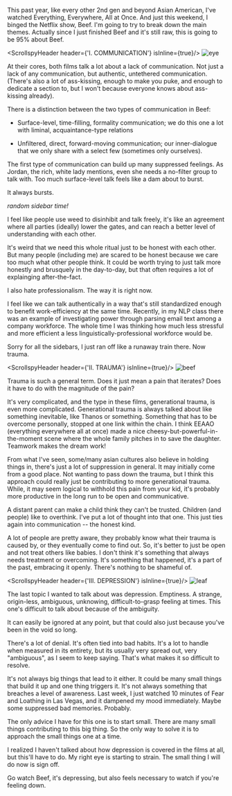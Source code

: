 
  This past year, like every other 2nd gen and beyond Asian American,
I've watched Everything, Everywhere, All at Once. And just this weekend, I binged the Netflix show,
Beef. I'm going to try to break down the main themes.
Actually since I just finished Beef and it's still raw, this is going to be 95% about Beef.

<ScrollspyHeader header={'I. COMMUNICATION'} isInline={true}/>
<img
  className='inline w-[60px]'
  src='/img/writing/beef_everywhere/eye.png'
  alt='eye'
  />

  At their cores, both films talk a lot about a lack of communication. Not just a lack of any communication,
but authentic, untethered communication.
(There's also a lot of ass-kissing, enough to make you puke, and enough to dedicate a section to, but I won't because
everyone knows about ass-kissing already).

  There is a distinction between the two types of communication in Beef:

- Surface-level, time-filling, formality communication; we do this one a lot with liminal, acquaintance-type relations

- Unfiltered, direct, forward-moving communication; our inner-dialogue that we only share with a select few (sometimes only ourselves).


The first type of communication can build up many suppressed feelings. As Jordan, the rich, white lady mentions,
even she needs a no-filter group to talk with.
Too much surface-level talk feels like a dam about to burst.


It always bursts.

*random sidebar time!*

I feel like people use weed to disinhibit and talk freely, it's like an agreement where all parties (ideally) lower the gates,
and can reach a better level of understanding with each other.


It's weird that we need this whole ritual just to be honest with each other. But many people (including me) are scared to be honest because we care too much what other people think.
It could be worth trying to just talk more honestly and brusquely in the day-to-day, but that often requires a lot of explainging after-the-fact.


I also hate professionalism. The way it is right now.


I feel like we can talk authentically in a way that's still standardized enough to benefit work-efficiency at the same time.
Recently, in my NLP class there was an example of investigating power through parsing email text among a company workforce.
The whole time I was thinking how much less stressful and more efficient a less linguistically-professional workforce would be.


Sorry for all the sidebars, I just ran off like a runaway train there. Now trauma.

<ScrollspyHeader header={'II. TRAUMA'} isInline={true}/>
<img
  className='inline w-[60px]'
  src='/img/writing/beef_everywhere/beef.png'
  alt='beef'
  />

Trauma is such a general term. Does it just mean a pain that iterates? Does it have to do with the magnitude of the pain?


It's very complicated, and the type in these films, generational trauma, is even more complicated.
Generational trauma is always talked about like something inevitable, like Thanos or something.
Something that has to be overcome personally, stopped at one link within the chain.
I think EEAAO (everything everywhere all at once) made a nice cheesy-but-powerful-in-the-moment scene where the whole family pitches in to save the daughter.
Teamwork makes the dream work!


From what I've seen, some/many asian cultures also believe in holding things in, there's just a lot of suppression in general.
It may initially come from a good place. Not wanting to pass down the trauma, but I think this approach could really just be contributing to more generational trauma.
While, it may seem logical to withhold this pain from your kid, it's probably more productive in the long run to be open and communicative.


A distant parent can make a child think they can't be trusted. Children (and people) like to overthink. I've put a lot of thought into that one.
This just ties again into communication -- the honest kind.


A lot of people are pretty aware, they probably know what their trauma is caused by, or they eventually come to find out.
So, it's better to just be open and not treat others like babies. I don't think it's something that always needs treatment or overcoming.
It's something that happened, it's a part of the past, embracing it openly. There's nothing to be shameful of.

<ScrollspyHeader header={'III. DEPRESSION'} isInline={true}/>
<img
  className='inline w-[60px]'
  src='/img/writing/beef_everywhere/leaf.png'
  alt='leaf'
  />

The last topic I wanted to talk about was depression. Emptiness.
A strange, origin-less, ambiguous, unknowing, difficult-to-grasp feeling at times.
This one's difficult to talk about because of the ambiguity.


It can easily be ignored at any point, but that could also just because you've been in the void so long.


There's a lot of denial. It's often tied into bad habits. It's a lot to handle when measured in its entirety,
but its usually very spread out, very "ambiguous", as I seem to keep saying. That's what makes it so difficult to resolve.


It's not always big things that lead to it either. It could be many small things that build it up and one thing triggers it.
It's not always something that breaches a level of awareness.
Last week, I just watched 10 minutes of Fear and Loathing in Las Vegas, and it dampened my mood immediately.
Maybe some suppressed bad memories. Probably.


The only advice I have for this one is to start small. There are many small things contributing to this big thing.
So the only way to solve it is to approach the small things one at a time.


I realized I haven't talked about how depression is covered in the films at all, but this'll have to do.
My right eye is starting to strain. The small thing I will do now is sign off.


Go watch Beef, it's depressing, but also feels necessary to watch if you're feeling down.